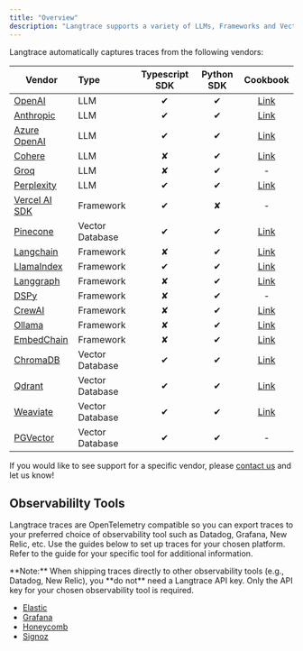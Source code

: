 ```yaml
---
title: "Overview"
description: "Langtrace supports a variety of LLMs, Frameworks and Vector databases."
---
```


Langtrace automatically captures traces from the following vendors:

| Vendor                                                          | Type            | Typescript SDK | Python SDK |                                                         Cookbook                                                          |
| --------------------------------------------------------------- | :-------------- | :------------: | :--------: | :-----------------------------------------------------------------------------------------------------------------------: |
| [OpenAI](/supported-integrations/llm-tools/openai)              | LLM             |    &#x2714;    |  &#x2714;  |    [Link](https://github.com/Scale3-Labs/langtrace-recipes/blob/main/integrations/language-model/openai/starter.ipynb)    |
| [Anthropic](/supported-integrations/llm-tools/anthropic)        | LLM             |    &#x2714;    |  &#x2714;  |  [Link](https://github.com/Scale3-Labs/langtrace-recipes/blob/main/integrations/language-model/anthropic/starter.ipynb)   |
| [Azure OpenAI](/supported-integrations/llm-tools/azure-openai)  | LLM             |    &#x2714;    |  &#x2714;  | [Link](https://github.com/Scale3-Labs/langtrace-recipes/blob/main/integrations/language-model/azure-openai/starter.ipynb) |
| [Cohere](/supported-integrations/llm-tools/cohere)              | LLM             |    &#x2718;    |  &#x2714;  |    [Link](https://github.com/Scale3-Labs/langtrace-recipes/blob/main/integrations/language-model/cohere/starter.ipynb)    |
| [Groq](/supported-integrations/llm-tools/groq)                  | LLM             |    &#x2718;    |  &#x2714;  |                                                             -                                                             |
| [Perplexity](/supported-integrations/llm-tools/perplexity)                            | LLM             |    &#x2714;    |  &#x2714;  |      [Link](https://github.com/Scale3-Labs/langtrace-recipes/blob/main/integrations/tools/perplexity/starter.ipynb)       |
| [Vercel AI SDK](/supported-integrations/llm-frameworks/vercelaisdk)   | Framework |    &#x2714;    |  &#x2718;  |                                                             -                                                             |
| [Pinecone](/supported-integrations/vector-stores/pinecone)      | Vector Database |    &#x2714;    |  &#x2714;  |     [Link](https://github.com/Scale3-Labs/langtrace-recipes/blob/main/integrations/vector-db/pinecone/starter.ipynb)      |
| [Langchain](/supported-integrations/llm-frameworks/langchain)   | Framework       |    &#x2718;    |  &#x2714;  |   [Link](https://github.com/Scale3-Labs/langtrace-recipes/blob/main/integrations/llm-framework/langchain/starter.ipynb)   |
| [LlamaIndex](/supported-integrations/llm-frameworks/llamaindex) | Framework       |    &#x2714;    |  &#x2714;  |  [Link](https://github.com/Scale3-Labs/langtrace-recipes/blob/main/integrations/llm-framework/llamaindex/starter.ipynb)   |
| [Langgraph](/supported-integrations/llm-frameworks/langchain)   | Framework       |    &#x2718;    |  &#x2714;  |   [Link](https://github.com/Scale3-Labs/langtrace-recipes/blob/main/integrations/llm-framework/langchain/starter.ipynb)   |
| [DSPy](/supported-integrations/llm-frameworks/dspy)             | Framework       |    &#x2718;    |  &#x2714;  |                                                             -                                                             |
| [CrewAI](/supported-integrations/llm-frameworks/crewai)         | Framework       |    &#x2718;    |  &#x2714;  |    [Link](https://github.com/Scale3-Labs/langtrace-recipes/blob/main/integrations/llm-framework/crewai/starter.ipynb)     |
| [Ollama](/supported-integrations/llm-tools/ollama)              | Framework       |    &#x2718;    |  &#x2714;  |   [Link](https://github.com/Scale3-Labs/langtrace-recipes/blob/main/integrations/tools/ollama/ollama-fashionista.ipynb)   |
| [EmbedChain](/supported-integrations/llm-frameworks/embedchain)         | Framework       |    &#x2718;    |  &#x2714;  |    [Link](https://github.com/Scale3-Labs/langtrace-python-sdk/blob/main/src/examples/embedchain_example/simple.py)     |
| [ChromaDB](/supported-integrations/vector-stores/chromadb)      | Vector Database |    &#x2714;    |  &#x2714;  |     [Link ](https://github.com/Scale3-Labs/langtrace-recipes/blob/main/integrations/vector-db/chromadb/starter.ipynb)     |
| [Qdrant](/supported-integrations/vector-stores/qdrant)          | Vector Database |    &#x2714;    |  &#x2714;  |      [Link](https://github.com/Scale3-Labs/langtrace-recipes/blob/main/integrations/vector-db/qdrant/starter.ipynb)       |
| [Weaviate](/supported-integrations/vector-stores/weaviate)      | Vector Database |    &#x2714;    |  &#x2714;  |     [Link](https://github.com/Scale3-Labs/langtrace-recipes/blob/main/integrations/vector-db/weaviate/starter.ipynb)      |
| [PGVector](https://github.com/pgvector/pgvector/)               | Vector Database |    &#x2714;    |  &#x2714;  |                                                             -                                                             |

If you would like to see support for a specific vendor, please [contact us](https://calendar.app.google/Go5gXNPcqZjAY4i47) and let us know!

## Observabililty Tools

Langtrace traces are OpenTelemetry compatible so you can export traces to your preferred choice of observability tool such as Datadog, Grafana, New Relic, etc. Use the guides below to set up traces for your chosen platform. Refer to the guide for your specific tool for additional information.

<Note>
	**Note:** When shipping traces directly to other observability tools (e.g.,
	Datadog, New Relic), you **do not** need a Langtrace API key. Only the API key
	for your chosen observability tool is required.
</Note>

- [Elastic](supported-integrations/observability-tools/elastic.mdx)
- [Grafana](supported-integrations/observability-tools/grafana.mdx)
- [Honeycomb](supported-integrations/observability-tools/honeycomb.mdx)
- [Signoz](supported-integrations/observability-tools/signoz.mdx)
